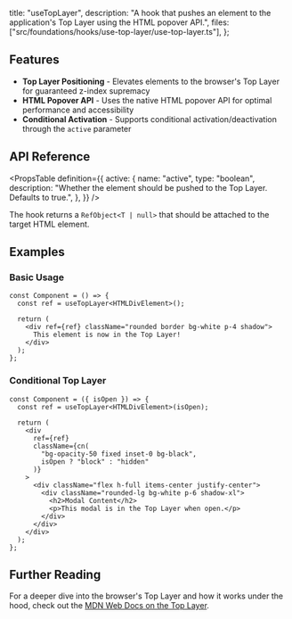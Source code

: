   title: "useTopLayer",
  description:
    "A hook that pushes an element to the application's Top Layer using the HTML popover API.",
  files: ["src/foundations/hooks/use-top-layer/use-top-layer.ts"],
};

## Features

- **Top Layer Positioning** - Elevates elements to the browser's Top Layer for guaranteed z-index supremacy
- **HTML Popover API** - Uses the native HTML popover API for optimal performance and accessibility
- **Conditional Activation** - Supports conditional activation/deactivation through the `active` parameter

## API Reference

<PropsTable
  definition={{
    active: {
      name: "active",
      type: "boolean",
      description:
        "Whether the element should be pushed to the Top Layer. Defaults to true.",
    },
  }}
/>

The hook returns a `RefObject<T | null>` that should be attached to the target HTML element.

## Examples

### Basic Usage

```tsx
const Component = () => {
  const ref = useTopLayer<HTMLDivElement>();

  return (
    <div ref={ref} className="rounded border bg-white p-4 shadow">
      This element is now in the Top Layer!
    </div>
  );
};
```

### Conditional Top Layer

```tsx
const Component = ({ isOpen }) => {
  const ref = useTopLayer<HTMLDivElement>(isOpen);

  return (
    <div
      ref={ref}
      className={cn(
        "bg-opacity-50 fixed inset-0 bg-black",
        isOpen ? "block" : "hidden"
      )}
    >
      <div className="flex h-full items-center justify-center">
        <div className="rounded-lg bg-white p-6 shadow-xl">
          <h2>Modal Content</h2>
          <p>This modal is in the Top Layer when open.</p>
        </div>
      </div>
    </div>
  );
};
```

## Further Reading

For a deeper dive into the browser's Top Layer and how it works under the hood, check out the [MDN Web Docs on the Top Layer](https://developer.mozilla.org/en-US/docs/Glossary/Top_layer).
